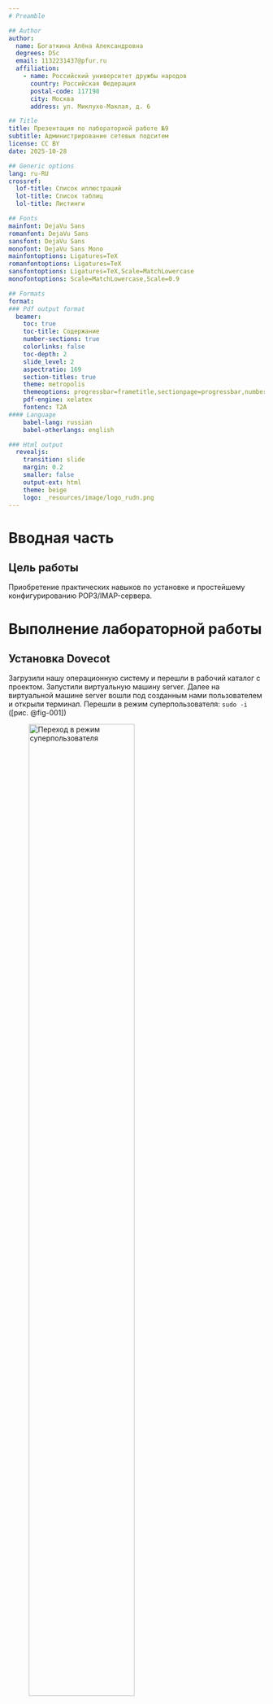 ```yaml
---
# Preamble

## Author
author:
  name: Богаткина Алёна Александровна
  degrees: DSc
  email: 1132231437@pfur.ru
  affiliation:
    - name: Российский университет дружбы народов
      country: Российская Федерация
      postal-code: 117198
      city: Москва
      address: ул. Миклухо-Маклая, д. 6

## Title
title: Презентация по лабораторной работе №9
subtitle: Администрирование сетевых подситем
license: CC BY
date: 2025-10-28

## Generic options
lang: ru-RU
crossref:
  lof-title: Список иллюстраций
  lot-title: Список таблиц
  lol-title: Листинги

## Fonts 
mainfont: DejaVu Sans
romanfont: DejaVu Sans 
sansfont: DejaVu Sans 
monofont: DejaVu Sans Mono 
mainfontoptions: Ligatures=TeX 
romanfontoptions: Ligatures=TeX 
sansfontoptions: Ligatures=TeX,Scale=MatchLowercase 
monofontoptions: Scale=MatchLowercase,Scale=0.9

## Formats
format:
### Pdf output format
  beamer:
    toc: true
    toc-title: Содержание
    number-sections: true
    colorlinks: false
    toc-depth: 2
    slide_level: 2
    aspectratio: 169
    section-titles: true
    theme: metropolis
    themeoptions: progressbar=frametitle,sectionpage=progressbar,numbering=fraction
    pdf-engine: xelatex
    fontenc: T2A
#### Language
    babel-lang: russian
    babel-otherlangs: english

### Html output
  revealjs:
    transition: slide
    margin: 0.2
    smaller: false
    output-ext: html
    theme: beige
    logo: _resources/image/logo_rudn.png
---
```


# Вводная часть

## Цель работы

Приобретение практических навыков по установке и простейшему конфигурированию POP3/IMAP-сервера.

# Выполнение лабораторной работы

## Установка Dovecot

Загрузили нашу операционную систему и перешли в рабочий каталог с проектом. Запустили виртуальную машину server. Далее на виртуальной машине server вошли под созданным нами пользователем и открыли терминал. Перешли в режим суперпользователя: ```sudo -i``` ([рис. @fig-001])

![Переход в режим суперпользователя](image/1.png){#fig-001 width=70%}

## Установка Dovecot

Далее установили необходимые для работы пакеты: ```dnf -y install dovecot telnet``` ([рис. @fig-002])

![Установка Dovecot](image/2.png){#fig-002 width=50%}

## Настройка Dovecot

В конфигурационном файле /etc/dovecot/dovecot.conf прописали список почтовых протоколов, по которым разрешено работать Dovecot: ```protocols = imap pop3```([рис. @fig-003])

![Cписок почтовых протоколов, по которым разрешено работать Dovecot](image/3.png){#fig-003 width=50%}

## Настройка Dovecot

В конфигурационном файле /etc/dovecot/conf.d/10-auth.conf проверили, что указан метод аутентификации plain: ```auth_mechanisms = plain```([рис. @fig-004])

![Проверка метода аутентификации](image/4.png){#fig-004 width=70%}

## Настройка Dovecot

В конфигурационном файле /etc/dovecot/conf.d/auth-system.conf.ext проверили, что для поиска пользователей и их паролей используется pam и файл passwd: ([рис. @fig-005]), ([рис. @fig-006])

![Проверка поиска pam](image/5-1.png){#fig-005 width=60%}

## Настройка Dovecot

![Проверка поиска passwd](image/5-2.png){#fig-006 width=60%}

## Настройка Dovecot

В конфигурационном файле /etc/dovecot/conf.d/10-mail.conf настроили месторасположение почтовых ящиков пользователей: ```mail_location = maildir:~/Maildir``` ([рис. @fig-007])

![Настройка месторасположения почтовых ящиков](image/6.png){#fig-007 width=70%}

## Настройка Dovecot

Всю работу с конфигурационными файлами производили через ```nano``` ([рис. @fig-008])

![Работа с конфигурационными файлами](image/3-4-5-6.png){#fig-008 width=70%}

## Настройка Dovecot

В Postfix задали каталог для доставки почты: ```postconf -e 'home_mailbox = Maildir/'``` ([рис. @fig-009])

![Задание каталога для доставки почты](image/7.png){#fig-009 width=70%}

## Настройка Dovecot

Далее сконфигурировали межсетевой экран, разрешив работать службам протоколов POP3 и IMAP ([рис. @fig-010]):

![Конфигурация межсетевого экрана, разрешение работать службам протоколов POP3 и IMAP](image/8.png){#fig-010 width=50%}

## Настройка Dovecot

Восстановили контекст безопасности в SELinux: ```restorecon -vR /etc``` ([рис. @fig-011])

![Восстановление контекста безопасности в SELinux](image/9.png){#fig-011 width=70%}

## Настройка Dovecot

Перезапустили Postfix и запустили Dovecot ([рис. @fig-012]):

![Перезапуск Postfix и запуск Dovecot](image/10.png){#fig-012 width=70%}

## Проверка работы Dovecot

На дополнительном терминале виртуальной машины server запустили мониторинг работы почтовой службы: ```tail -f /var/log/maillog``` ([рис. @fig-013])

![Мониторинг работы почтовой службы](image/11.png){#fig-013 width=70%}

## Проверка работы Dovecot

На терминале сервера для просмотра имеющейся почты использовали ```MAIL=~/Maildir mail``` ([рис. @fig-014])

![Просмотр имеющейся почты](image/12.png){#fig-014 width=70%}

## Проверка работы Dovecot

Для просмотра mailbox пользователя на сервере на терминале с правами суперпользователя использовали команду ```doveadm mailbox list -u aabogatkina``` ([рис. @fig-015])

![Просмотр mailbox](image/13.png){#fig-015 width=70%}

## Проверка работы Dovecot

Далее загрузили виртуальную машину client, вошли под нашим пользователем и открыли терминал. Там перешли в режим суперпользователя ([рис. @fig-016])

![Переход в режим суперпользователя на client](image/14.png){#fig-016 width=70%}

## Проверка работы Dovecot

Установили почтовый клиент: ```dnf -y install evolution``` ([рис. @fig-017])

![Установка почтового клиента на client](image/15.png){#fig-017 width=50%}

## Проверка работы Dovecot

Запустили и настройте почтовый клиент Evolution ([рис. @fig-018]), ([рис. @fig-019]), ([рис. @fig-020]), ([рис. @fig-021]), ([рис. @fig-022]):

![Запуск почтового клиента Evolution](image/16-1.png){#fig-018 width=70%}

## Проверка работы Dovecot

![Настройка почтового клиента Evolution (1)](image/16-2.png){#fig-019 width=50%}

## Проверка работы Dovecot

![Настройка почтового клиента Evolution (2)](image/16-3.png){#fig-020 width=50%}

## Проверка работы Dovecot

![Настройка почтового клиента Evolution (3)](image/16-4.png){#fig-021 width=50%}

## Проверка работы Dovecot

![Настройка почтового клиента Evolution (4)](image/16-5.png){#fig-022 width=70%}

## Проверка работы Dovecot

Из почтового клиента отправили себе несколько тестовых писем, убедились, что они доставлены ([рис. @fig-023]), ([рис. @fig-024]), ([рис. @fig-025]), ([рис. @fig-026])

![Отправка себе тестового письма из почтового клиента (1)](image/17-1.png){#fig-023 width=40%}

## Проверка работы Dovecot

![Отправка себе тестового письма из почтового клиента (2)](image/17-2.png){#fig-024 width=50%}

## Проверка работы Dovecot

![Отправка себе тестового письма из почтового клиента (3)](image/17-3.png){#fig-025 width=50%}

## Проверка работы Dovecot

![Проверка того что письма доставлены](image/17-4.png){#fig-026 width=50%}

## Проверка работы Dovecot

Параллельно посмотрели, какие сообщения выдаются при мониторинге почтовой службы на сервере, а также при использовании doveadm и mail ([рис. @fig-027]), ([рис. @fig-028]), ([рис. @fig-029])

![Мониторинг работы почтовой службы после отправки тестовых писем](image/18-1.png){#fig-027 width=70%}

## Проверка работы Dovecot

![Просмотр имеющейся почты после отправки тестовых писем](image/18-2.png){#fig-028 width=70%}

## Проверка работы Dovecot

![Просмотр mailbox после отправки тестовых писем](image/18-3.png){#fig-029 width=70%}

## Проверка работы Dovecot

Далее проверили работу почтовой службы, используя на сервере протокол Telnet. Подключились с помощью протокола Telnet к почтовому серверу по протоколу POP3 (через порт 110), ввели свой логин для подключения и пароль ([рис. @fig-030]):

![Подключение к почтовому серверу с помощью протокола Telnet](image/19-1.png){#fig-030 width=70%}

## Проверка работы Dovecot

Далее использовали команды ```list```, ```retr 1```, ```dele 2``` и ```quit``` ([рис. @fig-031]):

![Работа с почтовым сервером через Telnet](image/19-2.png){#fig-031 width=40%}

## Внесение изменений в настройки внутреннего окружения виртуальной машины

На виртуальной машине server перешлм в каталог для внесения изменений в настройки внутреннего окружения */vagrant/provision/server/* и соответствующие подкаталоги поместили конфигурационные файлы Dovecot: ([рис. @fig-032]):

![Копирование конфигурационных файлов Dovecot в каталог dovecot](image/20.png){#fig-032 width=70%}

## Внесение изменений в настройки внутреннего окружения виртуальной машины

Далее внесли изменения в файл */vagrant/provision/server/mail.sh*, добавив в него строки по устанвке Dovecot и Telnet, по настройке межсетевого экрана,по настройке Postfix в части задания месторасположения почтового ящика, по перезапуску Postfix и запуску Dovecot ([рис. @fig-033])

## Внесение изменений в настройки внутреннего окружения виртуальной машины

![Редактирование файла mail.sh на сервере](image/21.png){#fig-033 width=40%}

## Внесение изменений в настройки внутреннего окружения виртуальной машины

На виртуальной машине client в каталоге */vagrant/provision/client* скорректировали файл *mail.sh*, прописав в нём ```dnf -y install evolution``` ([рис. @fig-034]): 

![Редактирование файла mail.sh на клиенте](image/22.png){#fig-034 width=60%}

# Подведение итогов

## Выводы

В ходе выполнения лабораторной работы №9 мы приобрели практические навыки по установке и простейшему конфигурированию POP3/IMAP-сервера.

## Список литературы

1. [Лаборатораня работа №9](https://esystem.rudn.ru/pluginfile.php/2854766/mod_resource/content/6/009-imap.pdf)
